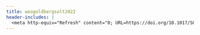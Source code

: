 ```yaml
---
title: woogoldbergsolt2022
header-includes: |
  <meta http-equiv="Refresh" content="0; URL=https://doi.org/10.1017/S0007123422000436">
---
```

